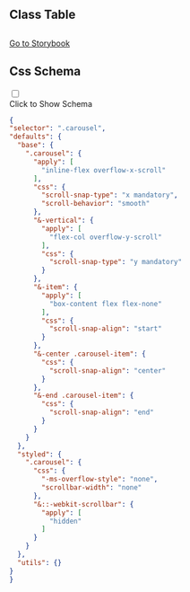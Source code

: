 

## Class Table

<CssTable name="carousel" />



## 

[Go to Storybook](https://story.ui.icebreaker.top/?path=/docs/data-display-carousel--docs)

## Css Schema
<div className="collapse">
<input type="checkbox" /> 
<div class="collapse-title px-0">
<span class="btn">Click to Show Schema</span>
</div>
<div class="collapse-content"> 

```json
{
"selector": ".carousel",
"defaults": {
  "base": {
    ".carousel": {
      "apply": [
        "inline-flex overflow-x-scroll"
      ],
      "css": {
        "scroll-snap-type": "x mandatory",
        "scroll-behavior": "smooth"
      },
      "&-vertical": {
        "apply": [
          "flex-col overflow-y-scroll"
        ],
        "css": {
          "scroll-snap-type": "y mandatory"
        }
      },
      "&-item": {
        "apply": [
          "box-content flex flex-none"
        ],
        "css": {
          "scroll-snap-align": "start"
        }
      },
      "&-center .carousel-item": {
        "css": {
          "scroll-snap-align": "center"
        }
      },
      "&-end .carousel-item": {
        "css": {
          "scroll-snap-align": "end"
        }
      }
    }
  },
  "styled": {
    ".carousel": {
      "css": {
        "-ms-overflow-style": "none",
        "scrollbar-width": "none"
      },
      "&::-webkit-scrollbar": {
        "apply": [
          "hidden"
        ]
      }
    }
  },
  "utils": {}
}
}
```

</div>
</div>